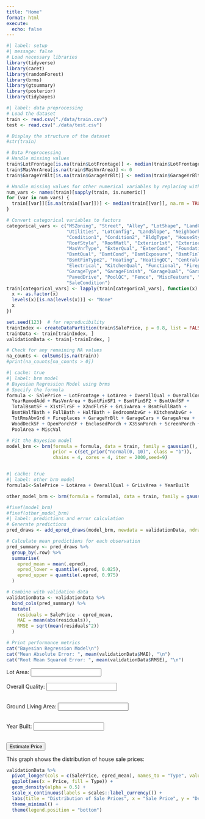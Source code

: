 ```yaml
---
title: "Home"
format: html
execute:
  echo: false
---
```




```r
#| label: setup
#| message: false
# Load necessary libraries
library(tidyverse)
library(caret)
library(randomForest)
library(brms)
library(gtsummary)
library(posterior)
library(tidybayes)
```

```r
#| label: data preprocessing
# Load the dataset
train <- read.csv("./data/train.csv")
test <- read.csv("./data/test.csv")

# Display the structure of the dataset
#str(train)

# Data Preprocessing
# Handle missing values
train$LotFrontage[is.na(train$LotFrontage)] <- median(train$LotFrontage, na.rm = TRUE)
train$MasVnrArea[is.na(train$MasVnrArea)] <- 0
train$GarageYrBlt[is.na(train$GarageYrBlt)] <- median(train$GarageYrBlt, na.rm = TRUE)

# Handle missing values for other numerical variables by replacing with the median
num_vars <- names(train)[sapply(train, is.numeric)]
for (var in num_vars) {
  train[[var]][is.na(train[[var]])] <- median(train[[var]], na.rm = TRUE)
}

# Convert categorical variables to factors
categorical_vars <- c("MSZoning", "Street", "Alley", "LotShape", "LandContour", 
                      "Utilities", "LotConfig", "LandSlope", "Neighborhood", 
                      "Condition1", "Condition2", "BldgType", "HouseStyle", 
                      "RoofStyle", "RoofMatl", "Exterior1st", "Exterior2nd", 
                      "MasVnrType", "ExterQual", "ExterCond", "Foundation", 
                      "BsmtQual", "BsmtCond", "BsmtExposure", "BsmtFinType1", 
                      "BsmtFinType2", "Heating", "HeatingQC", "CentralAir", 
                      "Electrical", "KitchenQual", "Functional", "FireplaceQu", 
                      "GarageType", "GarageFinish", "GarageQual", "GarageCond", 
                      "PavedDrive", "PoolQC", "Fence", "MiscFeature", "SaleType", 
                      "SaleCondition")
train[categorical_vars] <- lapply(train[categorical_vars], function(x) {
  x <- as.factor(x)
  levels(x)[is.na(levels(x))] <- "None"
  x
})

set.seed(123)  # for reproducibility
trainIndex <- createDataPartition(train$SalePrice, p = 0.8, list = FALSE)
trainData <- train[trainIndex, ]
validationData <- train[-trainIndex, ]

# Check for any remaining NA values
na_counts <- colSums(is.na(train))
#print(na_counts[na_counts > 0])

```

```r
#| cache: true
#| label: brm model
# Bayesian Regression Model using brms
# Specify the formula
formula <- SalePrice ~ LotFrontage + LotArea + OverallQual + OverallCond + YearBuilt + 
  YearRemodAdd + MasVnrArea + BsmtFinSF1 + BsmtFinSF2 + BsmtUnfSF + 
  TotalBsmtSF + X1stFlrSF + X2ndFlrSF + GrLivArea + BsmtFullBath + 
  BsmtHalfBath + FullBath + HalfBath + BedroomAbvGr + KitchenAbvGr + 
  TotRmsAbvGrd + Fireplaces + GarageYrBlt + GarageCars + GarageArea + 
  WoodDeckSF + OpenPorchSF + EnclosedPorch + X3SsnPorch + ScreenPorch + 
  PoolArea + MiscVal

# Fit the Bayesian model
model_brm <- brm(formula = formula, data = train, family = gaussian(), 
                 prior = c(set_prior("normal(0, 10)", class = "b")), 
                 chains = 4, cores = 4, iter = 2000,seed=9)



```

```r
#| cache: true
#| label: other brm model
formula1<-SalePrice ~ LotArea + OverallQual + GrLivArea + YearBuilt

other_model_brm <- brm(formula = formula1, data = train, family = gaussian(), prior = c(set_prior("normal(0, 10)", class = "b")), chains = 4, cores = 4, iter = 2000, seed=9)
```

```r
#fixef(model_brm)
#fixef(other_model_brm)
#| label: predictions and error calculation
# Generate predictions
pred_draws <- add_epred_draws(model_brm, newdata = validationData, ndraws = 100)

# Calculate mean predictions for each observation
pred_summary <- pred_draws %>%
  group_by(.row) %>%
  summarise(
    epred_mean = mean(.epred),
    epred_lower = quantile(.epred, 0.025),
    epred_upper = quantile(.epred, 0.975)
  )

# Combine with validation data
validationData <- validationData %>%
  bind_cols(pred_summary) %>%
  mutate(
    residuals = SalePrice - epred_mean,
    MAE = mean(abs(residuals)),
    RMSE = sqrt(mean(residuals^2))
  )

# Print performance metrics
cat("Bayesian Regression Model\n")
cat("Mean Absolute Error: ", mean(validationData$MAE), "\n")
cat("Root Mean Squared Error: ", mean(validationData$RMSE), "\n")
```

<div>
  <label for="LotArea">Lot Area:</label>
  <input type="number" id="LotArea" name="LotArea" step="0.01"><br><br>
<label for="OverallQual">Overall Quality:</label>
<input type="number" id="OverallQual" name="OverallQual" step="0.01"><br><br>

<label for="GrLivArea">Ground Living Area:</label>
<input type="number" id="GrLivArea" name="GrLivArea" step="0.01"><br><br>

<label for="YearBuilt">Year Built:</label>
<input type="number" id="YearBuilt" name="YearBuilt"><br><br>

<button type="button" onclick="estimatePrice()">Estimate Price</button>

</div>
<p id="output"></p>
<script>
  // Placeholder coefficients, replace with actual coefficients from other_model_brm
  const coefficients = {
    Intercept: -57263.17,
    LotArea: 21.04,
    OverallQual: 2.07,
    GrLivArea: 95.54,
    YearBuilt: 43.22
  };

  function estimatePrice() {
    const LotArea = parseFloat(document.getElementById('LotArea').value);
    const OverallQual = parseFloat(document.getElementById('OverallQual').value);
    const GrLivArea = parseFloat(document.getElementById('GrLivArea').value);
    const YearBuilt = parseInt(document.getElementById('YearBuilt').value);

    const predictedPrice = coefficients.Intercept +
      coefficients.LotArea * LotArea +
      coefficients.OverallQual * OverallQual +
      coefficients.GrLivArea * GrLivArea +
      coefficients.YearBuilt * YearBuilt;

    document.getElementById('output').innerText = `Estimated Price: $${predictedPrice.toFixed(2)}`;
  }
</script>


This graph shows the distribution of house sale prices:

```r
validationData %>%
  pivot_longer(cols = c(SalePrice, epred_mean), names_to = "Type", values_to = "Price") %>%
  ggplot(aes(x = Price, fill = Type)) +
  geom_density(alpha = 0.5) +
  scale_x_continuous(labels = scales::label_currency()) +
  labs(title = "Distribution of Sale Prices", x = "Sale Price", y = "Density") +
  theme_minimal() +
  theme(legend.position = "bottom")

```


